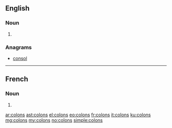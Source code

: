 {{also|colóns|còlons|côlons}}
==English==

===Noun===
{{head|en|plural}}

# {{plural of|colon|lang=en}}

===Anagrams===
* [[consol#English|consol]]

----

==French==

===Noun===
{{head|fr|plural|g=m-p}}

# {{plural of|colon|lang=fr}}

[[ar:colons]]
[[ast:colons]]
[[el:colons]]
[[eo:colons]]
[[fr:colons]]
[[it:colons]]
[[ku:colons]]
[[mg:colons]]
[[my:colons]]
[[no:colons]]
[[simple:colons]]